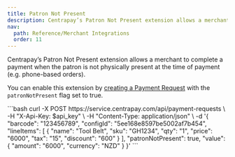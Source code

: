 ```yaml
---
title: Patron Not Present
description: Centrapay’s Patron Not Present extension allows a merchant to complete a payment when the patron is not physically present at the time of payment.
nav:
  path: Reference/Merchant Integrations
  order: 11
---
```


Centrapay’s Patron Not Present extension allows a merchant to complete a payment when the patron is not physically present at the time of payment (e.g. phone-based orders).

You can enable this extension by [creating a Payment Request](/api/payment-requests#create-a-payment-request) with the `patronNotPresent` flag set to true.

<CodePanel title="Request" method="POST" path="/api/payment-requests">
  ```bash
  curl -X POST https://service.centrapay.com/api/payment-requests \
    -H "X-Api-Key: $api_key" \
    -H "Content-Type: application/json" \
    -d '{
      "barcode": "123456789",
      "configId": "5ee168e8597be5002af7b454",
      "lineItems": [
        {
          "name": "Tool Belt",
          "sku": "GH1234",
          "qty": "1",
          "price": "6000",
          "tax": "15",
          "discount": "600"
        }
      ],
      "patronNotPresent": true,
      "value": {
        "amount": "6000",
        "currency": "NZD"
      }
    }'
  ```
</CodePanel>
